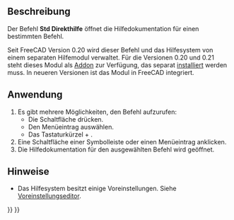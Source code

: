 <languages/>

{{Docnav/de
|[[Std_About/de|Über FreeCAD]]
|[[Std_RestartInSafeMode/de|NeustartImSicherenModus]]
|[[Std_Help_Menu/de|Std Menü Hilfe]]
|IconL=Std_About.svg
|IconR=Std_RestartInSafeMode.svg
|IconC=Freecad.svg
}}

{{GuiCommand/de
|Name/de=Std Direkthilfe
|MenuLocation=[[Std Help Menu/de|Hilfe]] → Direkthilfe
|Workbenches=Alle
|Shortcut={{KEY|Shift}} + {{KEY|F1}}
|SeeAlso=[[Std_OnlineHelp/de|Hilfe]]
}}

<span id="Description"></span>
==Beschreibung==

Der Befehl '''Std Direkthilfe''' öffnet die Hilfedokumentation für einen bestimmten Befehl.

Seit FreeCAD Version 0.20 wird dieser Befehl und das Hilfesystem von einem separaten Hilfemodul verwaltet. Für die Versionen 0.20 und 0.21 steht dieses Modul als [https://github.com/FreeCAD/FreeCAD-Help Addon] zur Verfügung, das separat [[Std_AddonMgr/de|installiert]] werden muss. In neueren Versionen ist das Modul in FreeCAD integriert.

<span id="Usage"></span>
==Anwendung==

# Es gibt mehrere Möglichkeiten, den Befehl aufzurufen:
#* Die Schaltfläche {{Button|[[Image:Std_WhatsThis.svg|16px]] [[Std_WhatsThis/de|Direkthilfe]]}} drücken.
#* Den Menüeintrag {{MenuCommand|Hilfe → [[Image:Std_WhatsThis.svg|16px]] Direkthilfe}} auswählen.
#* Das Tastaturkürzel {{KEY|Shift}} + {{KEY|F1}}.
# Eine Schaltfläche einer Symbolleiste oder einen Menüeintrag anklicken.
# Die Hilfedokumentation für den ausgewählten Befehl wird geöffnet.

<span id="Notes"></span>
==Hinweise==

* Das Hilfesystem besitzt einige Voreinstellungen. Siehe [[Preferences_Editor/de#Hilfe|Voreinstellungseditor]].


{{Docnav/de
|[[Std_About/de|Über FreeCAD]]
|[[Std_RestartInSafeMode/de|NeustartImSicherenModus]]
|[[Std_Help_Menu/de|Std Menü Hilfe]]
|IconL=Std_About.svg
|IconR=Std_RestartInSafeMode.svg
|IconC=Freecad.svg
}}

{{Std_Base_navi{{#translation:}}}}
{{Userdocnavi{{#translation:}}}}